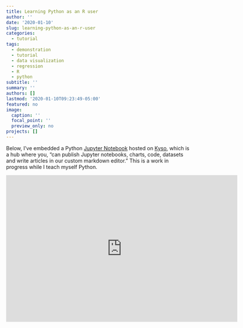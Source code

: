 ```yaml
---
title: Learning Python as an R user
author: ''
date: '2020-01-10'
slug: learning-python-as-an-r-user
categories:
  - tutorial
tags:
  - demonstration
  - tutorial
  - data visualization
  - regression
  - R
  - python
subtitle: ''
summary: ''
authors: []
lastmod: '2020-01-10T09:23:49-05:00'
featured: no
image:
  caption: ''
  focal_point: ''
  preview_only: no
projects: []
---
```


Below, I've embedded a Python [Jupyter Notebook](https://jupyter.org/) hosted on [Kyso](https://docs.kyso.io/), which is a hub where you, "can publish Jupyter notebooks, charts, code, datasets and write articles in our custom markdown editor." This is a work in progress while I teach myself Python.  

<iframe src="https://kyso.io/nmmichalak/python_selfteach/embed#code=both" width="125%" height="400px" frameBorder="0"></iframe>
